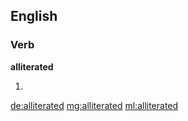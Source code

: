 ==English==

===Verb===
'''alliterated'''

# {{past of|[[alliterate]]}}

[[de:alliterated]]
[[mg:alliterated]]
[[ml:alliterated]]